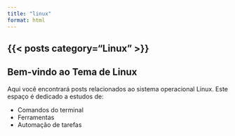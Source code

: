 ```yaml
---
title: "linux"
format: html
---
```

{{< posts category="Linux" >}}
---

## Bem-vindo ao Tema de Linux

Aqui você encontrará posts relacionados ao sistema operacional Linux. Este espaço é dedicado a estudos de:

-   Comandos do terminal
-   Ferramentas
-   Automação de tarefas

